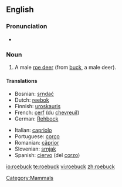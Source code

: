 ==English==

===Pronunciation===
*{{audio|en-us-roebuck.ogg|Audio (US)}}

===Noun===
{{en-noun}}

# A male [[roe deer]] (from [[buck]], a male deer).

====Translations====
{{trans-top|a male roe deer}}
*Bosnian: [[srndać]] {{m}}
*Dutch: [[reebok]] {{m}}
*Finnish: [[uroskauris]]
*French: [[cerf]] {{m}} (du [[chevreuil]])
*German: [[Rehbock]] {{m}}
{{trans-mid}}
*Italian: [[capriolo]] {{m}}
*Portuguese: [[corço]] {{m}}
*Romanian: [[căprior]]
*Slovenian: [[srnjak]] {{m}}
*Spanish: [[ciervo]] {{m}} (del [[corzo]])
{{trans-bottom}}

[[Category:Mammals]]

[[io:roebuck]]
[[te:roebuck]]
[[vi:roebuck]]
[[zh:roebuck]]